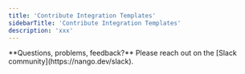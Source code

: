 ```yaml
---
title: 'Contribute Integration Templates'
sidebarTitle: 'Contribute Integration Templates'
description: 'xxx'
---
```



<Info>
**Questions, problems, feedback?** Please reach out on the [Slack community](https://nango.dev/slack).
</Info>
